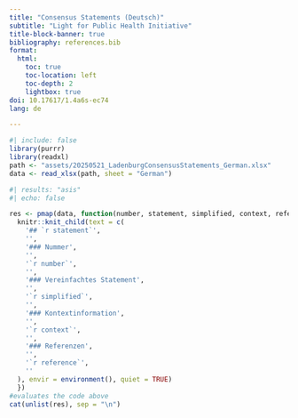 ```yaml
---
title: "Consensus Statements (Deutsch)"
subtitle: "Light for Public Health Initiative"
title-block-banner: true
bibliography: references.bib
format:
  html:
    toc: true
    toc-location: left
    toc-depth: 2
    lightbox: true
doi: 10.17617/1.4a6s-ec74
lang: de

---
```


```r
#| include: false
library(purrr)
library(readxl)
path <- "assets/20250521_LadenburgConsensusStatements_German.xlsx"
data <- read_xlsx(path, sheet = "German")
```

```r
#| results: "asis"
#| echo: false

res <- pmap(data, function(number, statement, simplified, context, reference) {
  knitr::knit_child(text = c(
    '## `r statement`',
    '',
    '### Nummer',
    '',
    '`r number`',
    '',
    '### Vereinfachtes Statement',
    '',
    '`r simplified`',
    '',
    '### Kontextinformation',
    '',
    '`r context`',
    '',
    '### Referenzen',
    '',
    '`r reference`',
    ''
  ), envir = environment(), quiet = TRUE)
  })
#evaluates the code above
cat(unlist(res), sep = "\n")
```

